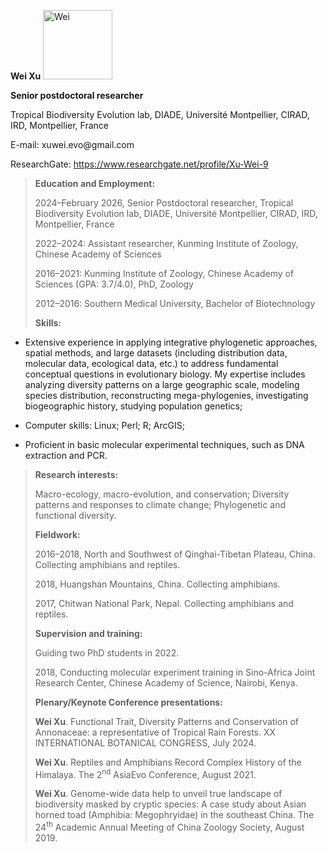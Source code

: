 <p><strong>Wei Xu</strong> <img src="media/image1.jpeg"
style="width:1.15119in;height:1.15313in" alt="Wei" /></p>
<p><strong>Senior postdoctoral researcher</strong></p>
<p>Tropical Biodiversity Evolution lab, DIADE, Université Montpellier,
CIRAD, IRD, Montpellier, France</p>
<p>E-mail: xuwei.evo@gmail.com</p>
<p>ResearchGate: <a
href="https://www.researchgate.net/profile/Xu-Wei-9">https://www.researchgate.net/profile/Xu-Wei-9</a></p>
<blockquote>
<p><strong>Education and Employment:</strong></p>
<p>2024–February 2026, Senior Postdoctoral researcher, Tropical
Biodiversity Evolution lab, DIADE, Université Montpellier, CIRAD, IRD,
Montpellier, France</p>
<p>2022–2024: Assistant researcher, Kunming Institute of Zoology,
Chinese Academy of Sciences</p>
<p>2016–2021: Kunming Institute of Zoology, Chinese Academy of Sciences
(GPA: 3.7/4.0), PhD, Zoology</p>
<p>2012–2016: Southern Medical University, Bachelor of Biotechnology</p>
<p><strong>Skills:</strong></p>
</blockquote>
<ul>
<li><p>Extensive experience in applying integrative phylogenetic
approaches, spatial methods, and large datasets (including distribution
data, molecular data, ecological data, etc.) to address fundamental
conceptual questions in evolutionary biology. My expertise includes
analyzing diversity patterns on a large geographic scale, modeling
species distribution, reconstructing mega-phylogenies, investigating
biogeographic history, studying population genetics;</p></li>
<li><p>Computer skills: Linux; Perl; R; ArcGIS;</p></li>
<li><p>Proficient in basic molecular experimental techniques, such as
DNA extraction and PCR.</p></li>
</ul>
<blockquote>
<p><strong>Research interests:</strong></p>
<p>Macro-ecology, macro-evolution, and conservation; Diversity patterns
and responses to climate change; Phylogenetic and functional
diversity.</p>
<p><strong>Fieldwork:</strong></p>
<p>2016–2018, North and Southwest of Qinghai-Tibetan Plateau, China.
Collecting amphibians and reptiles.</p>
<p>2018, Huangshan Mountains, China. Collecting amphibians.</p>
<p>2017, Chitwan National Park, Nepal. Collecting amphibians and
reptiles.</p>
<p><strong>Supervision and training:</strong></p>
<p>Guiding two PhD students in 2022.</p>
<p>2018, Conducting molecular experiment training in Sino-Africa Joint
Research Center, Chinese Academy of Science, Nairobi, Kenya.</p>
<p><strong>Plenary/Keynote Conference presentations:</strong></p>
<p><strong>Wei Xu</strong>. Functional Trait, Diversity Patterns and
Conservation of Annonaceae: a representative of Tropical Rain Forests.
XX INTERNATIONAL BOTANICAL CONGRESS, July 2024.</p>
<p><strong>Wei Xu</strong>. Reptiles and Amphibians Record Complex
History of the Himalaya. The 2<sup>nd</sup> AsiaEvo Conference, August
2021.</p>
<p><strong>Wei Xu</strong>. Genome-wide data help to unveil true
landscape of biodiversity masked by cryptic species: A case study about
Asian horned toad (Amphibia: Megophryidae) in the southeast China. The
24<sup>th</sup> Academic Annual Meeting of China Zoology Society, August
2019.</p>
</blockquote>
